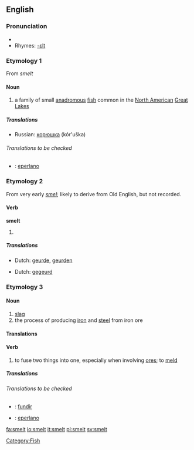 ==English==

===Pronunciation===
*{{IPA|/'smεlt/}}
*Rhymes: [[Rhymes:English:-ɛlt|-ɛlt]]

===Etymology 1===
From {{OE.}} ''smelt''

====Noun====
{{en-noun}}

# a family of small [[anadromous]] [[fish]] common in the [[North America]]n [[Great Lakes]]

=====Translations=====
{{trans-top|a family of small fish}}
{{trans-mid}}
*Russian: [[корюшка]] (kór'uška) {{f}}
{{trans-bottom}}

======Translations to be checked======
{{checktrans}}
{{trans-top|translations to be checked}}

{{trans-mid}}
*{{ttbc|Spanish}}: [[eperlano]] {{m}}
{{trans-bottom}}

[[Category:Fish]]

===Etymology 2===
From very early {{ME.}} ''[[smel]]''; likely to derive from Old English, but not recorded.

====Verb====
'''smelt'''

# {{past of|smell}}

=====Translations=====
{{trans-top|simple past tense of smell}}
*Dutch: [[geurde]], [[geurden]]
{{trans-mid}}
{{trans-bottom}}

{{trans-top|past participle of smell}}
*Dutch: [[gegeurd]]
{{trans-mid}}
{{trans-bottom}}

===Etymology 3===
{{rfe}}

====Noun====
{{en-noun}}

# [[slag]]
# the process of producing [[iron]] and [[steel]] from iron ore
====Translations====
{{trans-top|process of producing iron and steel from iron ore}}
{{trans-mid}}
{{trans-bottom}}

====Verb====
{{en-verb}}
# to fuse two things into one, especially when involving [[ore]]s; to [[meld]]

=====Translations=====
{{trans-top|to fuse two things into one}}
{{trans-mid}}
{{trans-bottom}}


======Translations to be checked======
{{checktrans}}
{{trans-top|translations to be checked}}

{{trans-mid}}
*{{ttbc|Portuguese}}: [[fundir]]
*{{ttbc|Spanish}}: [[eperlano]] {{m}}
{{trans-bottom}}


[[fa:smelt]]
[[io:smelt]]
[[it:smelt]]
[[pl:smelt]]
[[sv:smelt]]